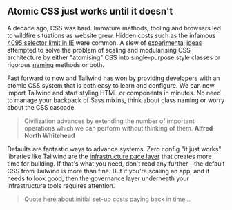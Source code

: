 ## Atomic CSS just works until it doesn't

A decade ago, CSS was hard. Immature methods, tooling and browsers led to wildfire situations as website grew. Hidden costs such as the infamous [4095 selector limit in IE](https://github.com/markstory/asset_compress/issues/162) were common. A slew of [experimental](https://smacss.com/) [ideas](https://suitcss.github.io/) attempted to solve the problem of scaling and modularising CSS architecture by either "atomising" CSS into single-purpose style classes or rigorous [naming](https://getbem.com/) methods or both.

Fast forward to now and Tailwind has won by providing developers with an atomic CSS system that is both easy to learn and configure. We can now import Tailwind and start styling HTML or components in minutes. No need to manage your backpack of Sass mixins, think about class naming or worry about the CSS cascade.

> Civilization advances by extending the number of important operations which we can perform without thinking of them. **Alfred North Whitehead**

Defaults are fantastic ways to advance systems. Zero config "it just works" libraries like Tailwind are the [infrastructure pace layer](https://jollycontrarian.com/index.php?title=Pace_layering) that creates more time for building. If that's what you need, don't read any further—the default CSS from Tailwind is more than fine. But if you're scaling an app, and it needs to look good, then the governance layer underneath your infrastructure tools requires attention.

> Quote here about initial set-up costs paying back in time…
